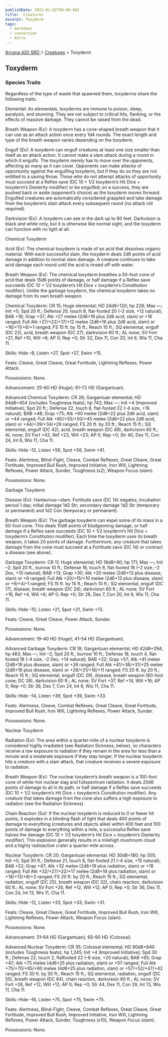 ```yaml
---
publishDate: 2023-01-02T00:00:00Z
title:  Creatures
excerpt: Toxyderm
tags:
  - markdown
  - conversion
  - Astro
---
```


[ Arcana d20 SRD ](/#arcanaD20) > [ Creatures](arcana-d20-srd-creatures-index) > Toxyderm

##  Toxyderm

###  Species Traits

Regardless of the type of waste that spawned them, toxyderms share the
following traits.

Elemental: As elementals, toxyderms are immune to poison, sleep, paralysis,
and stunning. They are not subject to critical hits, flanking, or the effects
of massive damage. They cannot be raised from the dead.

Breath Weapon (Ex): A toxyderm has a cone-shaped breath weapon that it can use
as an attack action once every 1d4 rounds. The exact length and type of the
breath weapon varies depending on the toxyderm.

Engulf (Ex): A toxyderm can engulf creatures at least one size smaller than
itself as an attack action. It cannot make a slam attack during a round in
which it engulfs. The toxyderm merely has to move over the opponents,
affecting as many as it can cover. Opponents can make attacks of opportunity
against the engulfing toxyderm, but if they do so they are not entitled to a
saving throw. Those who do not attempt attacks of opportunity must succeed at
a Reflex save (DC 10 + 1/2 toxyderm’s Hit Dice + toxyderm’s Dexterity
modifier) or be engulfed; on a success, they are pushed back or aside
(opponent’s choice) as the toxyderm moves forward. Engulfed creatures are
automatically considered grappled and take damage from the toxyderm’s slam
attack every subsequent round (no attack roll required).

Darkvision (Ex): A toxyderm can see in the dark up to 60 feet. Darkvision is
black and white only, but it is otherwise like normal sight, and the toxyderm
can function with no light at all.

Chemical Toxyderm

Acid (Ex): The chemical toxyderm is made of an acid that dissolves organic
material. With each successful slam, the toxyderm deals 2d6 points of acid
damage in addition to normal slam damage. A creature continues to take acid
damage each round until the acid is rinsed off with water.

Breath Weapon (Ex): The chemical toxyderm breathes a 50-foot cone of acid that
deals 15d6 points of damage, or half damage if a Reflex save succeeds (DC 10 +
1/2 toxyderm’s Hit Dice + toxyderm’s Constitution modifier). Unlike the
garbage toxyderm, the chemical toxyderm takes no damage from its own breath
weapon.

Chemical Toxyderm: CR 15; Huge elemental; HD 24d8+120; hp 228; Mas —; Init +0;
Spd 20 ft.; Defense 20, touch 8, flat-footed 20 (–2 size, +12 natural); BAB
+18; Grap +37; Atk +27 melee (2d6+16 plus 2d6 acid, slam) or +16 ranged; Full
Atk +27/+22/+17/+12 melee (2d6+16 plus 2d6 acid, slam) or +16/+11/+6/+1
ranged; FS 15 ft. by 15 ft.; Reach 10 ft.; SQ elemental, engulf (DC 22), acid,
breath weapon (DC 27), darkvision 60 ft.; AL none; SV Fort +21, Ref +10, Will
+8; AP 0; Rep +0; Str 32, Dex 11, Con 20, Int 6, Wis 11, Cha 11.

Skills: Hide –8, Listen +27, Spot +27, Swim +15.

Feats: Cleave, Great Cleave, Great Fortitude, Lightning Reflexes, Power
Attack.

Possessions: None.

Advancement: 25–60 HD (Huge); 61–72 HD (Gargantuan).

Advanced Chemical Toxyderm: CR 26; Gargantuan elemental; HD 64d8+454 (includes
Toughness feats); hp 742; Mas —; Init +4 (Improved Initiative); Spd 20 ft.;
Defense 22, touch 6, flat-footed 22 (–4 size, +16 natural); BAB +48; Grap +75;
Atk +60 melee (2d8+22 plus 2d6 acid, slam) or +44 ranged; Full Atk
+60/+55/+50/+45 melee (2d8+22 plus 2d6 acid, slam) or +44/+39/+34/+29 ranged;
FS 20 ft. by 20 ft.; Reach 15 ft.; SQ elemental, engulf (DC 42), acid, breath
weapon (DC 49), darkvision 60 ft.; AL none; SV Fort +42, Ref +23, Will +23; AP
0; Rep +0; Str 40, Dex 11, Con 24, Int 6, Wis 11, Cha 11.

Skills: Hide –12, Listen +56, Spot +56, Swim +41.

Feats: Alertness, Blind-Fight, Cleave, Combat Reflexes, Great Cleave, Great
Fortitude, Improved Bull Rush, Improved Initiative, Iron Will, Lightning
Reflexes, Power Attack, Sunder, Toughness (x2), Weapon Focus (slam).

Possessions: None.

Garbage Toxyderm

Disease (Ex): Hantavirus—slam. Fortitude save (DC 14) negates; incubation
period 1 day; initial damage 1d2 Str; secondary damage 1d2 Str (temporary or
permanent) and 1d2 Con (temporary or permanent).

Breath Weapon (Ex): The garbage toxyderm can expel some of its mass in a
50-foot cone. This deals 10d6 points of bludgeoning damage, or half damage if
a Reflex save succeeds (DC 10 + 1/2 toxyderm’s Hit Dice + toxyderm’s
Constitution modifier). Each time the toxyderm uses its breath weapon, it
takes 20 points of damage. Furthermore, any creature that takes damage from
the cone must succeed at a Fortitude save (DC 14) or contract a disease (see
above).

Garbage Toxyderm: CR 11; Huge elemental; HD 18d8+90; hp 171; Mas —; Init –2;
Spd 20 ft., burrow 10 ft.; Defense 16, touch 6, flat-footed 16 (–2 size, –2
Dex, +10 natural); BAB +13; Grap +30; Atk +20 melee (2d6+13 plus disease,
slam) or +9 ranged; Full Atk +20/+15/+10 melee (2d6+13 plus disease, slam) or
+9/+4/–1 ranged; FS 15 ft. by 15 ft.; Reach 10 ft.; SQ elemental, engulf (DC
17), disease, breath weapon (DC 24), darkvision 60 ft.; AL none; SV Fort +16,
Ref +4, Will +6; AP 0; Rep +0; Str 28, Dex 7, Con 20, Int 6, Wis 11, Cha 11.

Skills: Hide –10, Listen +21, Spot +21, Swim +13.

Feats: Cleave, Great Cleave, Power Attack, Sunder.

Possessions: None.

Advancement: 19–40 HD (Huge); 41–54 HD (Gargantuan).

Advanced Garbage Toxyderm: CR 18; Gargantuan elemental; HD 42d8+294; hp 483;
Mas —; Init –2; Spd 20 ft., burrow 10 ft.; Defense 18, touch 4, flat-footed 18
(–4 size, –2 Dex, +14 natural); BAB +32; Grap +57; Atk +41 melee (2d8+19 plus
disease, slam) or +26 ranged; Full Atk +41/+36/+31/+25 melee (2d8+19 plus
disease, slam) or +26/+21/+16/+11 ranged; FS 20 ft. by 20 ft.; Reach 15 ft.;
SQ elemental, engulf (DC 29), disease, breath weapon (60-foot cone; DC 38),
darkvision 60 ft.; AL none; SV Fort +37, Ref +14, Will +16; AP 0; Rep +0; Str
36, Dex 7, Con 24, Int 6, Wis 11, Cha 11.

Skills: Hide –14, Listen +39, Spot +39, Swim +33.

Feats: Alertness, Cleave, Combat Reflexes, Great Cleave, Great Fortitude,
Improved Bull Rush, Iron Will, Lightning Reflexes, Power Attack, Sunder.

Possessions: None.

Nuclear Toxyderm

Radiation (Ex): The area within a quarter-mile of a nuclear toxyderm is
considered highly irradiated (see Radiation Sickness, below), so characters
receive a low exposure to radiation if they remain in the area for less than a
minute and a moderate exposure if they stay longer. If the nuclear toxyderm
hits a creature with a slam attack, that creature receives a severe exposure
to radiation.

Breath Weapon (Ex): The nuclear toxyderm’s breath weapon is a 100-foot cone of
white-hot nuclear slag and fullspectrum radiation. It deals 20d6 points of
damage to all in its path, or half damage if a Reflex save succeeds (DC 10 +
1/2 toxyderm’s Hit Dice + toxyderm’s Constitution modifier). Any creature that
takes damage from the cone also suffers a high exposure to radiation (see the
Radiation Sickness).

Chain Reaction (Su): If the nuclear toxyderm is reduced to 0 or fewer hit
points, it explodes in a blinding flash of light that deals 400 points of
damage to everything (creatures and objects alike) within 400 feet and 100
points of damage to everything within a mile; a successful Reflex save halves
the damage (DC 10 + 1/2 toxyderm’s Hit Dice + toxyderm’s Dexterity modifier).
This explosion generally results in a milehigh mushroom cloud and a highly
radioactive crater a quarter-mile across.

Nuclear Toxyderm: CR 20; Gargantuan elemental; HD 30d8+180; hp 305; Init +0;
Spd 30 ft.; Defense 21, touch 6, flat-footed 21 (–4 size, +15 natural); BAB
+22; Grap +47; Atk +32 melee (2d8+19 plus radiation, slam) or +18 ranged; Full
Atk +32/+27/+22/+17 melee (2d8+19 plus radiation, slam) or +18/+13/+8/+3
ranged; FS 20 ft. by 20 ft.; Reach 15 ft.; SQ elemental, radiation, engulf (DC
25), breath weapon (DC 32), chain reaction, darkvision 60 ft.; AL none; SV
Fort +26, Ref +12, Will +12; AP 0; Rep +0; Str 36, Dex 11, Con 24, Int 13, Wis
11, Cha 11.

Skills: Hide –12, Listen +33, Spot +33, Swim +31.

Feats: Cleave, Great Cleave, Great Fortitude, Improved Bull Rush, Iron Will,
Lightning Reflexes, Power Attack, Weapon Focus (slam).

Possessions: None.

Advancement: 31–64 HD (Gargantuan); 65–90 HD (Colossal).

Advanced Nuclear Toxyderm: CR 35; Colossal elemental; HD 90d8+840 (includes
Toughness feats); hp 1,245; Init +4 (Improved Initiative); Spd 30 ft.; Defense
22, touch 2, flatfooted 22 (–8 size, +20 natural); BAB +65; Grap +47; Atk +75
melee (4d6+25 plus radiation, slam) or +57 ranged; Full Atk +75/+70/+65/+60
melee (4d6+25 plus radiation, slam) or +57/+52/+47/+42 ranged; FS 30 ft. by 30
ft.; Reach 15 ft.; SQ elemental, radiation, engulf (DC 55), breath weapon (DC
64), chain reaction, darkvision 60 ft.; AL none; SV Fort +26, Ref +12, Will
+12; AP 0; Rep +0; Str 44, Dex 11, Con 28, Int 13, Wis 11, Cha 11.

Skills: Hide –16, Listen +75, Spot +75, Swim +75.

Feats: Alertness, Blind-Fight, Cleave, Combat Reflexes, Great Cleave, Great
Fortitude, Improved Bull Rush, Improved Initiative, Iron Will, Lightning
Reflexes, Power Attack, Sunder, Toughness (x10), Weapon Focus (slam).

Possessions: None.

